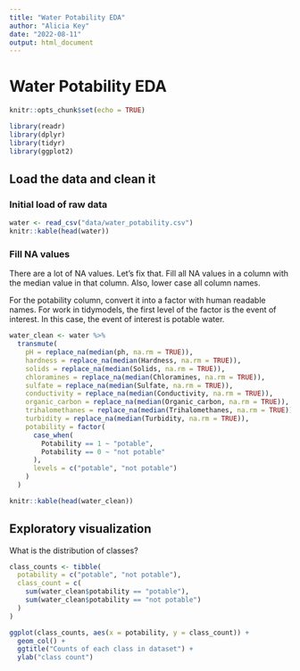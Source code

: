 ```yaml
---
title: "Water Potability EDA"
author: "Alicia Key"
date: "2022-08-11"
output: html_document
---
```


# Water Potability EDA

```r
knitr::opts_chunk$set(echo = TRUE)
```

```r
library(readr)
library(dplyr)
library(tidyr)
library(ggplot2)
```

## Load the data and clean it

### Initial load of raw data

```r
water <- read_csv("data/water_potability.csv")
knitr::kable(head(water))
```

### Fill NA values

There are a lot of NA values. Let's fix that. Fill all NA values in a column with the median value in that column. Also, lower case all column names.

For the potability column, convert it into a factor with human readable names. For work in tidymodels, the first level of the factor is the event of interest. In this case, the event of interest is potable water.

```r
water_clean <- water %>%
  transmute(
    pH = replace_na(median(ph, na.rm = TRUE)),
    hardness = replace_na(median(Hardness, na.rm = TRUE)),
    solids = replace_na(median(Solids, na.rm = TRUE)),
    chloramines = replace_na(median(Chloramines, na.rm = TRUE)),
    sulfate = replace_na(median(Sulfate, na.rm = TRUE)),
    conductivity = replace_na(median(Conductivity, na.rm = TRUE)),
    organic_carbon = replace_na(median(Organic_carbon, na.rm = TRUE)),
    trihalomethanes = replace_na(median(Trihalomethanes, na.rm = TRUE)),
    turbidity = replace_na(median(Turbidity, na.rm = TRUE)),
    potability = factor(
      case_when(
        Potability == 1 ~ "potable",
        Potability == 0 ~ "not potable"
      ),
      levels = c("potable", "not potable")
    )
  )

knitr::kable(head(water_clean))
```

## Exploratory visualization

What is the distribution of classes?

```r
class_counts <- tibble(
  potability = c("potable", "not potable"),
  class_count = c(
    sum(water_clean$potability == "potable"),
    sum(water_clean$potability == "not potable")
  )
)

ggplot(class_counts, aes(x = potability, y = class_count)) +
  geom_col() +
  ggtitle("Counts of each class in dataset") +
  ylab("class count")
```


